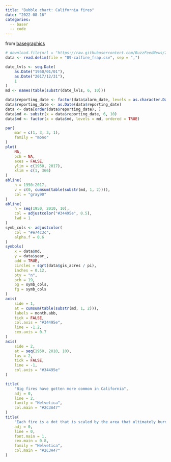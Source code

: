 ```yaml
---
title: "Bubble chart: California fires"
date: "2022-08-16"
categories:
  -- baser
  -- code
---
```


from [basegraphics](https://poisonalien.github.io/basegraphics/baseplots.html)

```r
# download.file(url = "https://raw.githubusercontent.com/BuzzFeedNews/2018-07-wildfire-trends/master/data/calfire_frap.csv", destfile = "09-calfire_frap.csv")
data <- read.delim(file = "09-calfire_frap.csv", sep = ",")

date_lvls <- seq.Date(
    as.Date("1950/01/01"),
    as.Date("2017/12/31"),
    1
)
md <- names(table(substr(date_lvls, 6, 10)))

data$reporting_date <- factor(data$alarm_date, levels = as.character.Date(date_lvls), ordered = TRUE)
data$reporting_date <- as.Date(data$reporting_date)
data <- data[order(data$reporting_date), ]
data$md <- substr(x = data$reporting_date, 6, 10)
data$md <- factor(x = data$md, levels = md, ordered = TRUE)
```

```r
par(
    mar = c(1, 3, 3, 1),
    family = "mono"
)
plot(
    NA,
    pch = NA,
    axes = FALSE,
    ylim = c(1950, 2017),
    xlim = c(1, 366)
)
abline(
    h = 1950:2017,
    v = c(0, cumsum(table(substr(md, 1, 2)))),
    col = "gray90"
)
abline(
    h = seq(1950, 2010, 10),
    col = adjustcolor("#34495e", 0.5),
    lwd = 1
)
symb_cols <- adjustcolor(
    col = "#e74c3c",
    alpha.f = 0.6
)
symbols(
    x = data$md,
    y = data$year_,
    add = TRUE,
    circles = sqrt(data$gis_acres / pi),
    inches = 0.12,
    bty = "n",
    pch = 19,
    bg = symb_cols,
    fg = symb_cols
)
axis(
    side = 1,
    at = cumsum(table(substr(md, 1, 2))),
    labels = month.abb,
    tick = FALSE,
    col.axis = "#34495e",
    line = -1.2,
    cex.axis = 0.7
)
axis(
    side = 2,
    at = seq(1950, 2010, 10),
    las = 2,
    tick = FALSE,
    line = -1,
    col.axis = "#34495e"
)

title(
    "Big fires have gotten more common in California",
    adj = 0,
    line = 2,
    family = "Helvetica",
    col.main = "#2C3A47"
)
title(
    "Each fire is a dot that is scaled by the area that ultimately burned, centered on the date on which\nthe alarm was sounded",
    adj = 0,
    line = 0,
    font.main = 1,
    cex.main = 0.8,
    family = "Helvetica",
    col.main = "#2C3A47"
)
```
